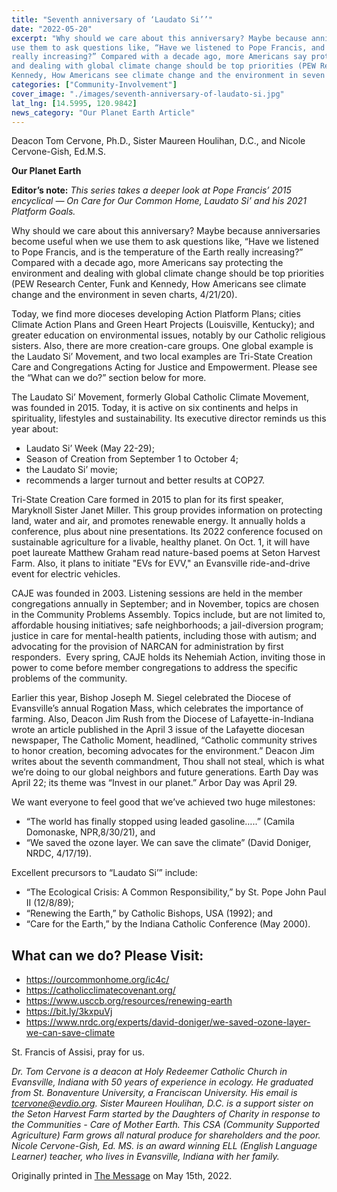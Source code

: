 ```yaml
---
title: "Seventh anniversary of ‘Laudato Si’’"
date: "2022-05-20"
excerpt: "Why should we care about this anniversary? Maybe because anniversaries become useful when we
use them to ask questions like, “Have we listened to Pope Francis, and is the temperature of the Earth
really increasing?” Compared with a decade ago, more Americans say protecting the environment
and dealing with global climate change should be top priorities (PEW Research Center, Funk and
Kennedy, How Americans see climate change and the environment in seven charts, 4/21/20)."
categories: ["Community-Involvement"]
cover_image: "./images/seventh-anniversary-of-laudato-si.jpg"
lat_lng: [14.5995, 120.9842]
news_category: "Our Planet Earth Article"
---
```


Deacon Tom Cervone, Ph.D., Sister Maureen Houlihan, D.C., and Nicole Cervone-Gish, Ed.M.S.

**Our Planet Earth**

**Editor’s note:**
_This series takes a deeper look at Pope Francis’ 2015 encyclical ― On Care for Our Common
Home, Laudato Si’ and his 2021 Platform Goals._

Why should we care about this anniversary? Maybe because anniversaries become useful when we
use them to ask questions like, “Have we listened to Pope Francis, and is the temperature of the Earth
really increasing?” Compared with a decade ago, more Americans say protecting the environment
and dealing with global climate change should be top priorities (PEW Research Center, Funk and
Kennedy, How Americans see climate change and the environment in seven charts, 4/21/20).

Today, we find more dioceses developing Action Platform Plans; cities Climate Action Plans and
Green Heart Projects (Louisville, Kentucky); and greater education on environmental issues,
notably by our Catholic religious sisters. Also, there are more creation-care groups. One global
example is the Laudato Si’ Movement, and two local examples are Tri-State Creation Care and
Congregations Acting for Justice and Empowerment. Please see the “What can we do?” section
below for more.

The Laudato Si’ Movement, formerly Global Catholic Climate Movement, was founded in 2015.
Today, it is active on six continents and helps in spirituality, lifestyles and sustainability. Its
executive director reminds us this year about:

- Laudato Si’ Week (May 22-29);
- Season of Creation from September 1 to October 4;
- the Laudato Si’ movie;
- recommends a larger turnout and better results at COP27.

Tri-State Creation Care formed in 2015 to plan for its first speaker, Maryknoll Sister Janet
Miller. This group provides information on protecting land, water and air, and promotes
renewable energy. It annually holds a conference, plus about nine presentations. Its 2022
conference focused on sustainable agriculture for a livable, healthy planet. On Oct. 1, it will have
poet laureate Matthew Graham read nature-based poems at Seton Harvest Farm. Also, it plans to
initiate &quot;EVs for EVV,&quot; an Evansville ride-and-drive event for electric vehicles.

CAJE was founded in 2003. Listening sessions are held in the member congregations annually in
September; and in November, topics are chosen in the Community Problems Assembly. Topics
include, but are not limited to, affordable housing initiatives; safe neighborhoods; a jail-diversion
program; justice in care for mental-health patients, including those with autism; and advocating
for the provision of NARCAN for administration by first responders.  Every spring, CAJE holds
its Nehemiah Action, inviting those in power to come before member congregations to address
the specific problems of the community.

Earlier this year, Bishop Joseph M. Siegel celebrated the Diocese of Evansville’s annual
Rogation Mass, which celebrates the importance of farming. Also, Deacon Jim Rush from the
Diocese of Lafayette-in-Indiana wrote an article published in the April 3 issue of the Lafayette
diocesan newspaper, The Catholic Moment, headlined, “Catholic community strives to honor
creation, becoming advocates for the environment.” Deacon Jim writes about the seventh
commandment, Thou shall not steal, which is what we’re doing to our global neighbors and
future generations. Earth Day was April 22; its theme was “Invest in our planet.” Arbor Day was
April 29.

We want everyone to feel good that we’ve achieved two huge milestones:

- “The world has finally stopped using leaded gasoline…..” (Camila Domonaske, NPR,8/30/21), and
- “We saved the ozone layer. We can save the climate” (David Doniger, NRDC, 4/17/19).

Excellent precursors to “Laudato Si’” include:

- “The Ecological Crisis: A Common Responsibility,” by St. Pope John Paul II (12/8/89);
- “Renewing the Earth,” by Catholic Bishops, USA (1992); and
- “Care for the Earth,” by the Indiana Catholic Conference (May 2000).

## What can we do? Please Visit:

- https://ourcommonhome.org/ic4c/
- https://catholicclimatecovenant.org/
- https://www.usccb.org/resources/renewing-earth
- https://bit.ly/3kxpuVj
- https://www.nrdc.org/experts/david-doniger/we-saved-ozone-layer-we-can-save-climate

St. Francis of Assisi, pray for us.

_Dr. Tom Cervone is a deacon at Holy Redeemer Catholic Church in Evansville, Indiana with 50
years of experience in ecology. He graduated from St. Bonaventure University, a Franciscan
University. His email is tcervone@evdio.org. Sister Maureen Houlihan, D.C. is a support sister
on the Seton Harvest Farm started by the Daughters of Charity in response to the Communities -
Care of Mother Earth. This CSA (Community Supported Agriculture) Farm grows all natural
produce for shareholders and the poor. Nicole Cervone-Gish, Ed. MS. is an award winning ELL
(English Language Learner) teacher, who lives in Evansville, Indiana with her family._

Originally printed in [The Message](https://evdiomessage.org/) on May 15th, 2022.

